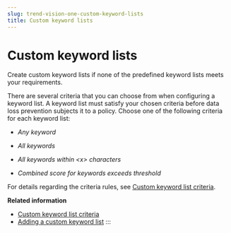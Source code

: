 ```yaml
---
slug: trend-vision-one-custom-keyword-lists
title: Custom keyword lists
---
```

# Custom keyword lists

Create custom keyword lists if none of the predefined keyword lists meets your requirements.

There are several criteria that you can choose from when configuring a keyword list. A keyword list must satisfy your chosen criteria before data loss prevention subjects it to a policy. Choose one of the following criteria for each keyword list:

- *Any keyword*

- *All keywords*

- *All keywords within \<x\> characters*

- *Combined score for keywords exceeds threshold*

For details regarding the criteria rules, see [Custom keyword list criteria](custom-keyword-list-criteria.mdx).

**Related information**

- [Custom keyword list criteria](custom-keyword-list-criteria.md "View criteria used to create custom keyword lists for use in data loss prevention templates.")
- [Adding a custom keyword list](adding-custom-keyword-list.md "Create custom keyword lists for use in data loss prevention templates.")
:::
